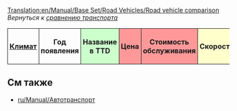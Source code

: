 [[Translation:en/Manual/Base Set/Road Vehicles/Road vehicle comparison]]
''Вернуться к [[ru/Manual/Base Set/Сравнение транспорта|сравнению транспорта]]''

{|
!style="padding:4px; border:1px solid"|[[en/Manual/Base Set/TSRY|Климат]]
!style="padding:4px; border:1px solid"|Год появления
!style="padding:4px; border:1px solid; background: #ccffcc"|Название в TTD
!style="padding:4px; border:1px solid; background: #ff9999" colspan="2"|Цена
!style="padding:4px; border:1px solid; background: #ff9999" colspan="2"|Стоимость обслуживания
!style="padding:4px; border:1px solid; background: #ffffcc" colspan="2"|Скорость
!style="padding:4px; border:1px solid; background: #ccccff"|[[ru/Manual/Груз|Вместимость]]
!style="padding:4px; border:1px solid"|Срок службы

{{en/Manual/Base Set/Road Vehicles/Tablespacer|11}}
{{en/Manual/Base Set/Road Vehicles/RoadVehicleRow|TSR|1930|MPS Regal Bus         |4,920|9,840|426|852|56|35|31 пассажира|12}}
{{en/Manual/Base Set/Road Vehicles/RoadVehicleRow|TSR|1964|Hereford Leopard Bus  |5,740|11,480|600|1,200|88|55|35 пассажиров|15}}
{{en/Manual/Base Set/Road Vehicles/RoadVehicleRow|TSR|1987|Foster Bus            |6,150|12,300|834|1,668|112|70|37 пассажиров|15}}
{{en/Manual/Base Set/Road Vehicles/RoadVehicleRow|TSR|2008|Foster MkII Bus       |6,560|13,120|1,125|2,250|127|79|40 пассажиров|15}}
{{en/Manual/Base Set/Road Vehicles/RoadVehicleRow|Y  |1946|Ploddyphut MkI Bus    |4,920|9,840|426|852|56|35|30 пассажиров|15}}
{{en/Manual/Base Set/Road Vehicles/RoadVehicleRow|Y  |1972|Ploddyphut MkII Bus   |5,740|11,480|801|1,602|96|60|35 пассажиров|15}}
{{en/Manual/Base Set/Road Vehicles/RoadVehicleRow|Y  |2010|Ploddyphut MkIII Bus  |6,560|13,120|1,125|2,250|120|75|38 пассажиров|15}}
{{en/Manual/Base Set/Road Vehicles/Tablespacer|11}}
{{en/Manual/Base Set/Road Vehicles/RoadVehicleRow|TSR|1935|MPS Mail Truck        |4,715|9,430|421|842|48|30|22 мешка почты|15}}
{{en/Manual/Base Set/Road Vehicles/RoadVehicleRow|TSR|1980|Reynard Mail Truck    |5,535|11,070|787|1,574|88|55|28 мешков почты|15}}
{{en/Manual/Base Set/Road Vehicles/RoadVehicleRow|TSR|2018|Perry Mail Truck      |5,945|11,890|1,125|2,250|112|70|30 мешков почты|15}}
{{en/Manual/Base Set/Road Vehicles/RoadVehicleRow|Y  |1935|MightyMover Mail Truck|6,289|12,578|562|1,124|48|30|22 мешка почты|15}}
{{en/Manual/Base Set/Road Vehicles/RoadVehicleRow|Y  |1980|Powernaught Mail Truck|7,382|14,764|1,050|2,100|88|55|28 мешков почты|15}}
{{en/Manual/Base Set/Road Vehicles/RoadVehicleRow|Y  |2018|Wizzowow Mail Truck   |7,929|15,858|1,500|3,000|112|70|30 мешков почты|15}}
{{en/Manual/Base Set/Road Vehicles/Tablespacer|11}}
{{en/Manual/Base Set/Road Vehicles/RoadVehicleRow|TSR|1936|Witcombe Oil Tanker   |4,510|9,020|421|842|48|30|21,000 литров нефти|15}}
{{en/Manual/Base Set/Road Vehicles/RoadVehicleRow|TSR|1973|Foster Oil Tanker     |5,740|11,480|787|1,574|88|55|21,000 литров нефти|15}}
{{en/Manual/Base Set/Road Vehicles/RoadVehicleRow|TSR|2005|Perry Oil Tanker      |6,150|12,300|1,125|2,250|112|70|21,000 литров нефти|15}}
{{en/Manual/Base Set/Road Vehicles/Tablespacer|11}}
{{en/Manual/Base Set/Road Vehicles/RoadVehicleRow|TSR|1936|Balogh Goods Truck    |4,387|8,774|421|842|48|30|14 ящиков с товарами|15}}
{{en/Manual/Base Set/Road Vehicles/RoadVehicleRow|TSR|1974|Craighead Goods Truck |5,330|10,660|787|1,574|88|55|16 ящиков с товарами|15}}
{{en/Manual/Base Set/Road Vehicles/RoadVehicleRow|TSR|2005|Goss Goods Truck      |5,740|11,480|1,125|2,250|112|70|18 ящиков с товарами|15}}
{{en/Manual/Base Set/Road Vehicles/Tablespacer|11}}
{{en/Manual/Base Set/Road Vehicles/RoadVehicleRow|TSR|1935|Hereford Grain Truck  |4,674|9,348|421|842|48|30|20 тонн зерна|15}}
{{en/Manual/Base Set/Road Vehicles/RoadVehicleRow|TSR|1979|Thomas Grain Truck    |5,453|10,906|787|1,574|88|55|25 тонн зерна|15}}
{{en/Manual/Base Set/Road Vehicles/RoadVehicleRow|TSR|2010|Goss Grain Truck      |5,863|11,726|1,125|2,250|112|70|30 тонн зерна|15}}
{{en/Manual/Base Set/Road Vehicles/Tablespacer|11}}
{{en/Manual/Base Set/Road Vehicles/RoadVehicleRow|TS|1935|Talbott Livestock Van |4,305|8,610|421|842|48|30|14 скота|15}}
{{en/Manual/Base Set/Road Vehicles/RoadVehicleRow|TS|1980|Uhl Livestock Van     |5,330|10,660|787|1,574|88|55|16 скота|15}}
{{en/Manual/Base Set/Road Vehicles/RoadVehicleRow|TS|2022|Foster Livestock Van  |5,740|11,480|1,125|2,250|112|70|18 скота|15}}
{{en/Manual/Base Set/Road Vehicles/Tablespacer|11}}
{{en/Manual/Base Set/Road Vehicles/RoadVehicleRow|TSR|1935|Witcombe Wood Truck   |4,838|9,676|421|842|48|30|20 тонн дерева|15}}
{{en/Manual/Base Set/Road Vehicles/RoadVehicleRow|TSR|1974|Foster Wood Truck     |5,617|11,234|787|1,574|88|55|22 тонны дерева|15}}
{{en/Manual/Base Set/Road Vehicles/RoadVehicleRow|TSR|2018|Moreland Wood Truck   |6,027|12,054|1,125|2,250|112|70|24 тонны дерева|15}}
{{en/Manual/Base Set/Road Vehicles/Tablespacer|11}}
{{en/Manual/Base Set/Road Vehicles/RoadVehicleRow|TSR|1936|Balogh Armoured Truck |5,945|11,890|421|842|48|30|12 мешков Драгоценностей, Золота или Бриллиантов|15}}
{{en/Manual/Base Set/Road Vehicles/RoadVehicleRow|TSR|1981|Uhl Armoured Truck    |6,970|13,940|787|1,574|88|55|15 мешков Драгоценностей, Золота или Бриллиантов|15}}
{{en/Manual/Base Set/Road Vehicles/RoadVehicleRow|TSR|2012|Foster Armoured Truck |7,380|14,760|1,125|2,250|112|70|16 мешков Драгоценностей, Золота или Бриллиантов|15}}
{{en/Manual/Base Set/Road Vehicles/Tablespacer|11}}
{{en/Manual/Base Set/Road Vehicles/RoadVehicleRow|TS |1935|Balogh Coal Truck     |4,428|8,856|421|842|48|30|20 тонн угля|15}}
{{en/Manual/Base Set/Road Vehicles/RoadVehicleRow|TS |1975|Uhl Coal Truck        |5,248|10,496|787|1,574|88|55|25 тонн угля|15}}
{{en/Manual/Base Set/Road Vehicles/RoadVehicleRow|TS |2013|DW Coal Truck         |5,658|11,316|1,125|2,250|112|70|28 тонн угля|15}}
{{en/Manual/Base Set/Road Vehicles/Tablespacer|11}}
{{en/Manual/Base Set/Road Vehicles/RoadVehicleRow|T  |1935|MPS Iron Ore Truck    |4,961|9,922|421|842|48|30|22 тонны железной руды|15}}
{{en/Manual/Base Set/Road Vehicles/RoadVehicleRow|T  |1977|Uhl Iron Ore Truck    |5,740|11,480|787|1,574|88|55|25 тонн железной руды|15}}
{{en/Manual/Base Set/Road Vehicles/RoadVehicleRow|T  |2011|Goss Iron Ore Truck   |6,150|12,300|1,125|2,250|112|70|27 тонн железной руды|15}}
{{en/Manual/Base Set/Road Vehicles/Tablespacer|11}}
{{en/Manual/Base Set/Road Vehicles/RoadVehicleRow|T  |1936|Balogh Steel Truck     |4,592|9,184|421|842|48|30|15 тонн стали|15}}
{{en/Manual/Base Set/Road Vehicles/RoadVehicleRow|T  |1977|Uhl Steel Truck        |5,535|11,070|787|1,574|88|55|18 тонн стали|15}}
{{en/Manual/Base Set/Road Vehicles/RoadVehicleRow|T  |2007|Kelling Steel Truck    |5,945|11,890|1,125|2,250|112|70|20 тонн стали|15}}
{{en/Manual/Base Set/Road Vehicles/Tablespacer|11}}
{{en/Manual/Base Set/Road Vehicles/RoadVehicleRow|SR |1935|Foster Food Van       |4,592|9,184|421|842|48|30|17 тонн еды|15}}
{{en/Manual/Base Set/Road Vehicles/RoadVehicleRow|SR |1971|Perry Food Van        |5,494|10,988|787|1,574|88|55|20 тонн еды|15}}
{{en/Manual/Base Set/Road Vehicles/RoadVehicleRow|SR |2004|Chippy Food Van       |5,904|11,808|1,125|2,250|112|70|22 тонны еды|15}}
{{en/Manual/Base Set/Road Vehicles/Tablespacer|11}}
{{en/Manual/Base Set/Road Vehicles/RoadVehicleRow|S  |1936|Uhl Paper Truck       |4,592|9,184|421|842|48|30|15 тонн бумаги|15}}
{{en/Manual/Base Set/Road Vehicles/RoadVehicleRow|S  |1979|Balogh Paper Truck    |5,535|11,070|787|1,574|88|55|18 тонн бумаги|15}}
{{en/Manual/Base Set/Road Vehicles/RoadVehicleRow|S  |2007|MPS Paper Truck       |5,945|11,890|1,125|2,250|112|70|20 тонн бумаги|15}}
{{en/Manual/Base Set/Road Vehicles/Tablespacer|11}}
{{en/Manual/Base Set/Road Vehicles/RoadVehicleRow|R  |1935|MPS Copper Ore Truck   |4,961|9,922|421|842|48|30|22 тонны медной руды|15}}
{{en/Manual/Base Set/Road Vehicles/RoadVehicleRow|R  |1977|Uhl Copper Ore Truck   |5,740|11,480|787|1,574|88|55|25 тонн медной руды|15}}
{{en/Manual/Base Set/Road Vehicles/RoadVehicleRow|R  |2011|Goss Copper Ore Truck  |6,150|12,300|1,125|2,250|112|70|27 тонн медной руды|15}}
{{en/Manual/Base Set/Road Vehicles/Tablespacer|11}}
{{en/Manual/Base Set/Road Vehicles/RoadVehicleRow|R  |1936|Uhl Water Tanker       |4,551|9,102|421|842|48|30|21,000 литров воды|15}}
{{en/Manual/Base Set/Road Vehicles/RoadVehicleRow|R  |1978|Balogh Water Tanker    |5,781|11,562|787|1,574|88|55|25,000 литров воды|15}}
{{en/Manual/Base Set/Road Vehicles/RoadVehicleRow|R  |2011|MPS Water Tanker       |6,191|12,382|1,125|2,250|112|70|27,000 литров воды|15}}
{{en/Manual/Base Set/Road Vehicles/Tablespacer|11}}
{{en/Manual/Base Set/Road Vehicles/RoadVehicleRow|R  |1935|Balogh Fruit Truck    |4,838|9,676|421|842|48|30|18 тонн фруктов|15}}
{{en/Manual/Base Set/Road Vehicles/RoadVehicleRow|R  |1978|Uhl Fruit Truck       |6,068|12,136|787|1,574|88|55|20 тонн фруктов|15}}
{{en/Manual/Base Set/Road Vehicles/RoadVehicleRow|R  |2012|Kelling Fruit Truck   |6,478|12,956|1,125|2,250|112|70|23 тонны фруктов|15}}
{{en/Manual/Base Set/Road Vehicles/Tablespacer|11}}
{{en/Manual/Base Set/Road Vehicles/RoadVehicleRow|R  |1936|Balogh Rubber Truck   |4,797|9,594|421|842|48|30|17,000 литров резины|15}}
{{en/Manual/Base Set/Road Vehicles/RoadVehicleRow|R  |1977|Uhl Rubber Truck      |6,027|12,054|787|1,574|88|55|19,000 литров резины|15}}
{{en/Manual/Base Set/Road Vehicles/RoadVehicleRow|R  |2011|RMT Rubber Truck      |6,437|12,874|1,125|2,250|112|70|22,000 литров резины|15}}
|}



==См также==
* [[ru/Manual/Автотранспорт]]
